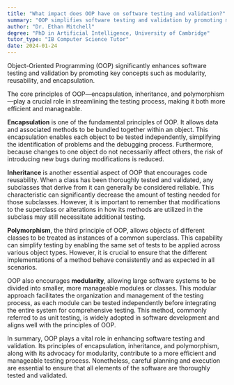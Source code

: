 ```yaml
---
title: "What impact does OOP have on software testing and validation?"
summary: "OOP simplifies software testing and validation by promoting modularity, reusability, and encapsulation of code."
author: "Dr. Ethan Mitchell"
degree: "PhD in Artificial Intelligence, University of Cambridge"
tutor_type: "IB Computer Science Tutor"
date: 2024-01-24
---
```


Object-Oriented Programming (OOP) significantly enhances software testing and validation by promoting key concepts such as modularity, reusability, and encapsulation.

The core principles of OOP—encapsulation, inheritance, and polymorphism—play a crucial role in streamlining the testing process, making it both more efficient and manageable.

**Encapsulation** is one of the fundamental principles of OOP. It allows data and associated methods to be bundled together within an object. This encapsulation enables each object to be tested independently, simplifying the identification of problems and the debugging process. Furthermore, because changes to one object do not necessarily affect others, the risk of introducing new bugs during modifications is reduced.

**Inheritance** is another essential aspect of OOP that encourages code reusability. When a class has been thoroughly tested and validated, any subclasses that derive from it can generally be considered reliable. This characteristic can significantly decrease the amount of testing needed for those subclasses. However, it is important to remember that modifications to the superclass or alterations in how its methods are utilized in the subclass may still necessitate additional testing.

**Polymorphism**, the third principle of OOP, allows objects of different classes to be treated as instances of a common superclass. This capability can simplify testing by enabling the same set of tests to be applied across various object types. However, it is crucial to ensure that the different implementations of a method behave consistently and as expected in all scenarios.

OOP also encourages **modularity**, allowing large software systems to be divided into smaller, more manageable modules or classes. This modular approach facilitates the organization and management of the testing process, as each module can be tested independently before integrating the entire system for comprehensive testing. This method, commonly referred to as unit testing, is widely adopted in software development and aligns well with the principles of OOP.

In summary, OOP plays a vital role in enhancing software testing and validation. Its principles of encapsulation, inheritance, and polymorphism, along with its advocacy for modularity, contribute to a more efficient and manageable testing process. Nonetheless, careful planning and execution are essential to ensure that all elements of the software are thoroughly tested and validated.
    
